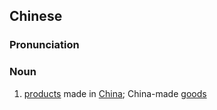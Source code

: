 ==Chinese==
{{zh-forms|s=国货}}

===Pronunciation===
{{zh-pron
|m=guóhuò
|cat=n
}}

===Noun===
{{zh-noun}}

# [[product]]s made in [[China]]; China-made [[good]]s